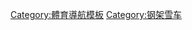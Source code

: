 {{NoteTA|G1=Sports}}
{{template category|type=navbox}}
[[Category:體育導航模板|Category:體育導航模板]]
[[Category:钢架雪车|Category:钢架雪车]]